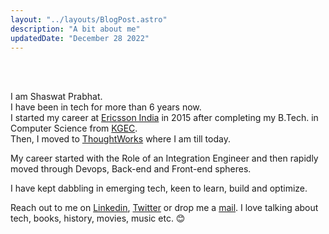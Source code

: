 ```yaml
---
layout: "../layouts/BlogPost.astro"
description: "A bit about me"
updatedDate: "December 28 2022"
---
```

<br/>
<br/>

I am Shaswat Prabhat.
<br/>
I have been in tech for more than 6 years now.
<br/>
I started my career at [Ericsson India](https://www.ericsson.com/en/about-us/company-facts/ericsson-worldwide/india) in 2015 after completing my B.Tech. in Computer Science from [KGEC](https://www.kgec.edu.in/).
<br/>
Then, I moved to [ThoughtWorks](https://www.thoughtworks.com/en-in) where I am till today.
<br/>

My career started with the Role of an Integration Engineer and then rapidly moved through Devops, Back-end and Front-end spheres.

I have kept dabbling in emerging tech, keen to learn, build and optimize.
<br/>

Reach out to me on [Linkedin](https://www.linkedin.com/in/shaswat-prabhat-das/), [Twitter](https://twitter.com/ShaswatPrabhat) or drop me a [mail](mailto:spd1238@gmail.com).
I love talking about tech, books, history, movies, music etc. 😊